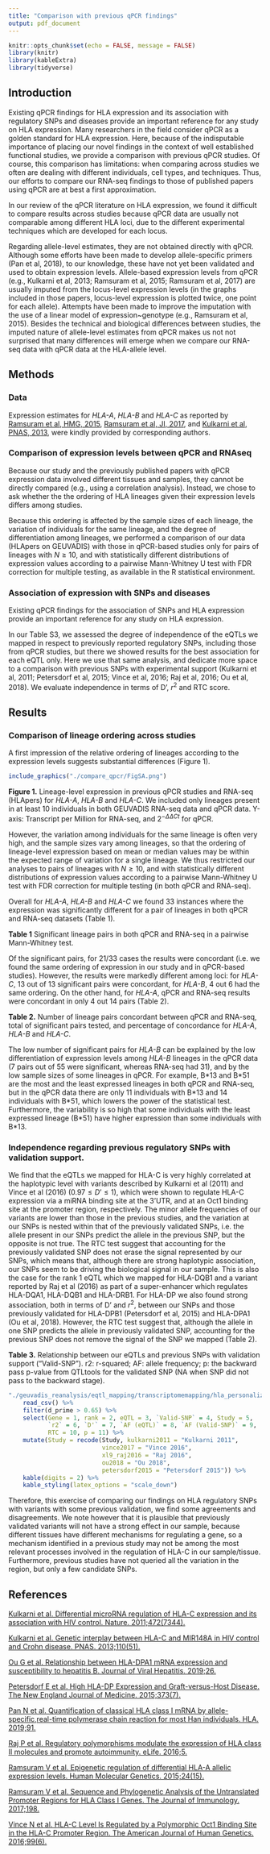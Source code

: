 ```yaml
---
title: "Comparison with previous qPCR findings"
output: pdf_document
---
```


```r
knitr::opts_chunk$set(echo = FALSE, message = FALSE)
library(knitr)
library(kableExtra)
library(tidyverse)
```


## Introduction

Existing qPCR findings for HLA expression and its association with regulatory SNPs and diseases provide an important reference for any study on HLA expression. Many researchers in the field consider qPCR as a golden standard for HLA expression. Here, because of the indisputable importance of placing our novel findings in the context of well established functional studies, we provide a comparison with previous qPCR studies. Of course, this comparison has limitations: when comparing across studies we often are dealing with different individuals, cell types, and techniques. Thus, our efforts to compare our RNA-seq findings to those of published papers using qPCR are at best a first approximation.

In our review of the qPCR literature on HLA expression, we found it difficult to compare results across studies because qPCR data are usually not comparable among different HLA loci, due to the different experimental techniques which are developed for each locus.

Regarding allele-level estimates, they are not obtained directly with qPCR. Although some efforts have been made to develop allele-specific primers (Pan et al, 2018), to our knowledge, these have not yet been validated and used to obtain expression levels. Allele-based expression levels from qPCR (e.g., Kulkarni et al, 2013; Ramsuram et al, 2015; Ramsuram et al, 2017) are usually imputed from the locus-level expression levels (in the graphs included in those papers, locus-level expression is plotted twice, one point for each allele). Attempts have been made to improve the imputation with the use of a linear model of expression~genotype (e.g., Ramsuram et al, 2015). Besides the technical and biological differences between studies, the imputed nature of allele-level estimates from qPCR makes us not not surprised that many differences will emerge when we compare our RNA-seq data with qPCR data at the HLA-allele level.




## Methods

### Data

Expression estimates for *HLA-A*, *HLA-B* and *HLA-C* as reported by [Ramsuram et al, HMG, 2015](https://doi.org/10.1093/hmg/ddv158), [Ramsuram et al, JI, 2017](http://www.jimmunol.org/content/198/6/2320), and [Kulkarni et al, PNAS, 2013](https://doi.org/10.1073/pnas.1312237110), were kindly provided by corresponding authors.


### Comparison of expression levels between qPCR and RNAseq

Because our study and the previously published papers with qPCR expression data involved different tissues and samples, they cannot be directly compared (e.g., using a correlation analysis). Instead, we chose to ask whether the the ordering of HLA lineages given their expression levels differs among studies.  

Because this ordering is affected by the sample sizes of each lineage, the variation of individuals for the same lineage, and the degree of differentiation among lineages, we performed a comparison of our data (HLApers on GEUVADIS) with those in qPCR-based studies only for pairs of lineages with $N \ge 10$, and with statistically different distributions of expression values according to a pairwise Mann-Whitney U test with FDR correction for multiple testing, as available in the R statistical environment.


### Association of expression with SNPs and diseases

Existing qPCR findings for the association of SNPs and HLA expression provide an important reference for any study on HLA expression.

In our Table S3, we assessed the degree of independence of the eQTLs we mapped in respect to previously reported regulatory SNPs, including those from qPCR studies, but there we showed results for the best association for each eQTL only. Here we use that same analysis, and dedicate more space to a comparison with previous SNPs with experimental support (Kulkarni et al, 2011; Petersdorf et al, 2015; Vince et al, 2016; Raj et al, 2016; Ou et al, 2018). We evaluate independence in terms of D', $r^2$ and RTC score.




## Results

### Comparison of lineage ordering across studies

A first impression of the relative ordering of lineages according to the expression levels suggests substantial differences (Figure 1).

\hfill\break
  
```r
include_graphics("./compare_qpcr/FigSA.png")
```

**Figure 1.** Lineage-level expression in previous qPCR studies and RNA-seq (HLApers) for *HLA-A*, *HLA-B* and *HLA-C*. We included only lineages present in at least 10 individuals in both GEUVADIS RNA-seq data and qPCR data. Y-axis: Transcript per Million for RNA-seq, and $2^{-\Delta \Delta Ct}$ for qPCR.

\hfill\break

However, the variation among individuals for the same lineage is often very high, and the sample sizes vary among lineages, so that the ordering of lineage-level expression based on mean or median values may be within the expected range of variation for a single lineage. We thus restricted our analyses to pairs of lineages with $N \ge 10$, and with statistically different distributions of expression values according to a pairwise Mann-Whitney U test with FDR correction for multiple testing (in both qPCR and RNA-seq).

Overall for *HLA-A*, *HLA-B* and *HLA-C* we found 33 instances where the expression was significantly different for a pair of lineages in both qPCR and RNA-seq datasets (Table 1). 

\hfill\break

**Table 1** Significant lineage pairs in both qPCR and RNA-seq in a pairwise Mann-Whitney test.

\begin{center}

```r
read_tsv("./compare_qpcr/results_significant.tsv") %>%
    select(Lineage1 = a1, Lineage2 = a2, `pvalue (pcr)` = 3, `pvalue (hlapers)` = 4) %>%
    kable(digits = 5)
```

\end{center}

\hfill\break

Of the significant pairs, for 21/33 cases the results were concordant (i.e. we found the same ordering of expression in our study and in qPCR-based studies). However, the results were markedly different among loci: for *HLA-C*, 13 out of 13 significant pairs were concordant, for *HLA-B*, 4 out 6 had the same ordering. On the other hand, for *HLA-A*, qPCR and RNA-seq results were concordant in only 4 out 14 pairs (Table 2).


\hfill\break

**Table 2.** Number of lineage pairs concordant between qPCR and RNA-seq, total of significant pairs tested, and percentage of concordance for *HLA-A*, *HLA-B* and *HLA-C*.

\begin{center}

```r
read_tsv("./compare_qpcr/summary_results.tsv") %>% 
    mutate(locus = paste0("HLA-", locus),
           `Percentage of concordance` = same_dir/n_significant * 100) %>%
    rename(Locus = 1, `Concordant with qPCR` = 2, `Total significant pairs tested` = 3) %>%
    kable(digits = 1)
``` 

\end{center}

\hfill\break

The low number of significant pairs for *HLA-B* can be explained by the low differentiation of expression levels among *HLA-B* lineages in the qPCR data (7 pairs out of 55 were significant, whereas RNA-seq had 31), and by the low sample sizes of some lineages in qPCR. For example, B\*13 and B\*51 are the most and the least expressed lineages in both qPCR and RNA-seq, but in the qPCR data there are only 11 individuals with B\*13 and 14 individuals with B\*51, which lowers the power of the statistical test. Furthermore, the variability is so high that some individuals with the least expressed lineage (B\*51) have higher expression than some individuals with B\*13.



### Independence regarding previous regulatory SNPs with validation support.

We find that the eQTLs we mapped for HLA-C is very highly correlated at the haplotypic level with variants described by Kulkarni et al (2011) and Vince et al (2016) ($0.97 \le D’ \le 1$), which were shown to regulate HLA-C expression via a miRNA binding site at the 3’UTR, and at an Oct1 binding site at the promoter region, respectively. The minor allele frequencies of our variants are lower than those in the previous studies, and the variation at our SNPs is nested within that of the previously validated SNPs, i.e. the allele present in our SNPs predict the allele in the previous SNP, but the opposite is not true. The RTC test suggest that accounting for the previously validated SNP does not erase the signal represented by our SNPs, which means that, although there are strong haplotypic association, our SNPs seem to be driving the biological signal in our sample. This is also the case for the rank 1 eQTL which we mapped for HLA-DQB1 and a variant reported by Raj et al (2016) as part of a super-enhancer which regulates HLA-DQA1, HLA-DQB1 and HLA-DRB1. For HLA-DP we also found strong association, both in terms of D’ and $r^2$, between our SNPs and those previously validated for HLA-DPB1 (Petersdorf et al, 2015) and HLA-DPA1 (Ou et al, 2018). However, the RTC test suggest that, although the allele in one SNP predicts the allele in previously validated SNP, accounting for the previous SNP does not remove the signal of the SNP we mapped (Table 2).

\hfill\break

**Table 3.** Relationship between our eQTLs and previous SNPs with validation support ("Valid-SNP"). r2: r-squared; AF: allele frequency; p: the backward pass p-value from QTLtools for the validated SNP (NA when SNP did not pass to the backward stage).  

```r
"./geuvadis_reanalysis/eqtl_mapping/transcriptomemapping/hla_personalized/rtc/top_previous_qtls/validated_variants/validated_variants_results.csv" %>%
    read_csv() %>%
    filter(d_prime > 0.65) %>%
    select(Gene = 1, rank = 2, eQTL = 3, `Valid-SNP` = 4, Study = 5,  
           `r2` = 6, `D'` = 7, `AF (eQTL)` = 8, `AF (Valid-SNP)` = 9,
           RTC = 10, p = 11) %>%
    mutate(Study = recode(Study, kulkarni2011 = "Kulkarni 2011", 
                          vince2017 = "Vince 2016", 
                          xl9_raj2016 = "Raj 2016",
                          ou2018 = "Ou 2018", 
                          petersdorf2015 = "Petersdorf 2015")) %>%
    kable(digits = 2) %>%
    kable_styling(latex_options = "scale_down")
```

\hfill\break

Therefore, this exercise of comparing our findings on HLA regulatory SNPs with variants with some previous validation, we find some agreements and disagreements. We note however that it is plausible that previously validated variants will not have a strong effect in our sample, because different tissues have different mechanisms for regulating a gene, so a mechanism identified in a previous study may not be among the most relevant processes involved in the regulation of HLA-C in our sample/tissue. Furthermore, previous studies have not queried all the variation in the region, but only a few candidate SNPs. 


## References


[Kulkarni et al. Differential microRNA regulation of HLA-C expression and its association with HIV control. Nature. 2011;472(7344).](https://doi.org/10.1038/nature09914)

[Kulkarni et al. Genetic interplay between HLA-C and MIR148A in HIV control and Crohn disease. PNAS. 2013;110(51).](https://doi.org/10.1073/pnas.1312237110)

[Ou G et al. Relationship between HLA-DPA1 mRNA expression and susceptibility to hepatitis B. Journal of Viral Hepatitis. 2019;26.](https://doi.org/10.1111/jvh.13012)

[Petersdorf E et al. High HLA-DP Expression and Graft-versus-Host Disease. The New England Journal of Medicine. 2015;373(7).](https://doi.org/10.1056/NEJMoa1500140)

[Pan N et al. Quantification of classical HLA class I mRNA by allele-specific,real-time polymerase chain reaction for most Han individuals. HLA. 2019;91.](https://doi.org/10.1111/tan.13186)

[Raj P et al. Regulatory polymorphisms modulate the expression of HLA class II molecules and promote autoimmunity. eLife. 2016;5.](https://doi.org/10.7554/eLife.12089)

[Ramsuram V et al. Epigenetic regulation of differential HLA-A allelic expression levels. Human Molecular Genetics. 2015;24(15).](https://doi.org/10.1093/hmg/ddv158)

[Ramsuram V et al. Sequence and Phylogenetic Analysis of the Untranslated Promoter Regions for HLA Class I Genes. The Journal of Immunology. 2017;198.](https://doi.org/10.4049/jimmunol.1601679)

[Vince N et al. HLA-C Level Is Regulated by a Polymorphic Oct1 Binding Site in the HLA-C Promoter Region. The American Journal of Human Genetics. 2016;99(6).](https://doi.org/10.1016/j.ajhg.2016.09.023)

